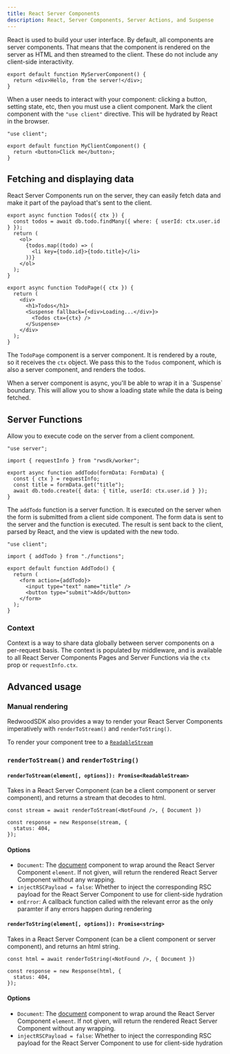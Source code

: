 ```yaml
---
title: React Server Components
description: React, Server Components, Server Actions, and Suspense
---
```



React is used to build your user interface. By default, all components are server components. That means that the component is rendered on the server as HTML and then streamed to the client. These do not include any client-side interactivity.

```tsx
export default function MyServerComponent() {
  return <div>Hello, from the server!</div>;
}
```

When a user needs to interact with your component: clicking a button, setting state, etc, then you must use a client component. Mark the client component with the `"use client"` directive. This will be hydrated by React in the browser.

```tsx mark={1}
"use client";

export default function MyClientComponent() {
  return <button>Click me</button>;
}
```

## Fetching and displaying data

React Server Components run on the server, they can easily fetch data and make it part of the payload that's sent to the client.

```tsx title="src/app/pages/todos/TodoPage.tsx" "async"
export async function Todos({ ctx }) {
  const todos = await db.todo.findMany({ where: { userId: ctx.user.id } });
  return (
    <ol>
      {todos.map((todo) => (
        <li key={todo.id}>{todo.title}</li>
      ))}
    </ol>
  );
}

export async function TodoPage({ ctx }) {
  return (
    <div>
      <h1>Todos</h1>
      <Suspense fallback={<div>Loading...</div>}>
        <Todos ctx={ctx} />
      </Suspense>
    </div>
  );
}
```

The `TodoPage` component is a server component. It is rendered by a route, so it receives the `ctx` object. We pass this to the `Todos` component, which is also a server component, and renders the todos.

<Aside type="tip" title="Suspense">
  When a server component is async, you'll be able to wrap it in a `Suspense`
  boundary. This will allow you to show a loading state while the data is being
  fetched.
</Aside>

## Server Functions

Allow you to execute code on the server from a client component.

```tsx title="@/pages/todos/functions.tsx" mark={1}
"use server";

import { requestInfo } from "rwsdk/worker";

export async function addTodo(formData: FormData) {
  const { ctx } = requestInfo;
  const title = formData.get("title");
  await db.todo.create({ data: { title, userId: ctx.user.id } });
}
```

The `addTodo` function is a server function. It is executed on the server when the form is submitted from a client side component. The form data is sent to the server and the function is executed. The result is sent back to the client, parsed by React, and the view is updated with the new todo.

```tsx title="@/pages/todos/AddTodo.tsx" mark={1, 3}
"use client";

import { addTodo } from "./functions";

export default function AddTodo() {
  return (
    <form action={addTodo}>
      <input type="text" name="title" />
      <button type="submit">Add</button>
    </form>
  );
}
```

### Context

Context is a way to share data globally between server components on a per-request basis. The context is populated by middleware, and is available to all React Server Components Pages and Server Functions via the `ctx` prop or `requestInfo.ctx`.


## Advanced usage

### Manual rendering

RedwoodSDK also provides a way to render your React Server Components imperatively with `renderToStream()` and `renderToString()`.

To render your component tree to a [`ReadableStream`](https://developer.mozilla.org/en-US/docs/Web/API/ReadableStream)


### `renderToStream()` and `renderToString()` <Badge text="Experimental" type="caution" />

#### `renderToStream(element[, options]): Promise<ReadableStream>`

Takes in a React Server Component (can be a client component or server component), and returns a stream that decodes to html.

```tsx
const stream = await renderToStream(<NotFound />, { Document })

const response = new Response(stream, {
  status: 404,
});
```

#### Options
* `Document`: The [document](/core/routing/#documents) component to wrap around the React Server Component `element`. If not given, will return the rendered React Server Component without any wrapping.
* `injectRSCPayload = false`: Whether to inject the corresponding RSC payload for the React Server Component to use for client-side hydration
* `onError`: A callback function called with the relevant error as the only paramter if any errors happen during rendering

#### `renderToString(element[, options]): Promise<string>`

Takes in a React Server Component (can be a client component or server component), and returns an html string.

```tsx
const html = await renderToString(<NotFound />, { Document })

const response = new Response(html, {
  status: 404,
});
```

#### Options
* `Document`: The [document](/core/routing/#documents) component to wrap around the React Server Component `element`. If not given, will return the rendered React Server Component without any wrapping.
* `injectRSCPayload = false`: Whether to inject the corresponding RSC payload for the React Server Component to use for client-side hydration
